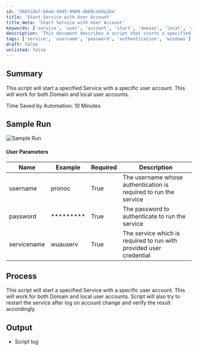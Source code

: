 ```yaml
---
id: '566fcde7-b6ad-48d5-9909-dbb9cd4da1be'
title: 'Start Service with User Account'
title_meta: 'Start Service with User Account'
keywords: ['service', 'user', 'account', 'start', 'domain', 'local', 'authentication']
description: 'This document describes a script that starts a specified service using a specific user account, applicable for both domain and local user accounts. It includes user parameters, process details, and output logs for effective service management.'
tags: ['service', 'username', 'password', 'authentication', 'windows']
draft: false
unlisted: false
---
```

## Summary

This script will start a specified Service with a specific user account. This will work for both Domain and local user accounts.

Time Saved by Automation: 10 Minutes

## Sample Run

![Sample Run](../../../static/img/Windows---Run-Service-as-Specified-User/image_1.png)

#### User Parameters

| Name        | Example   | Required | Description                                                             |
|-------------|-----------|----------|-------------------------------------------------------------------------|
| username    | pronoc    | True     | The username whose authentication is required to run the service        |
| password    | ********* | True     | The password to authenticate to run the service                          |
| servicename | wuauserv  | True     | The service which is required to run with provided user credential      |

## Process

This script will start a specified Service with a specific user account. This will work for both Domain and local user accounts. Script will also try to restart the service after log on account change and verify the result accordingly.

## Output

- Script log













